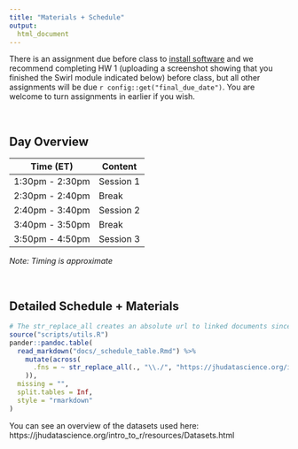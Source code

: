 ```yaml
---
title: "Materials + Schedule"
output:
  html_document
---
```


<!-- `r config::get("holiday")` -->

There is an assignment due before class to [install software](modules/Setup/Setup.html) and we recommend completing HW 1 (uploading a screenshot showing that you finished the Swirl module indicated below) before class, but all other assignments will be due `r config::get("final_due_date")`. You are welcome to turn assignments in earlier if you wish. 

<br>

## Day Overview

| Time (ET)         | Content   |
|-------------------|-----------|
| 1:30pm - 2:30pm   | Session 1 |
| 2:30pm - 2:40pm   | Break     |
| 2:40pm - 3:40pm   | Session 2 |
| 3:40pm - 3:50pm   | Break     |
| 3:50pm - 4:50pm   | Session 3 |

*Note: Timing is approximate*

<br>

## Detailed Schedule + Materials

```r
# The str_replace_all creates an absolute url to linked documents since there are word and pdf rendered versions of the syllabus
source("scripts/utils.R")
pander::pandoc.table(
  read_markdown("docs/_schedule_table.Rmd") %>%
    mutate(across(
      .fns = ~ str_replace_all(., "\\./", "https://jhudatascience.org/intro_to_r/")
    )),
  missing = "",
  split.tables = Inf,
  style = "rmarkdown"
)
```

You can see an overview of the datasets used here: https://jhudatascience.org/intro_to_r/resources/Datasets.html
